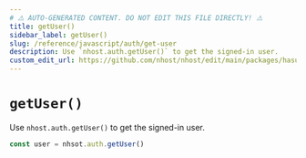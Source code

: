 ```yaml
---
# ⚠️ AUTO-GENERATED CONTENT. DO NOT EDIT THIS FILE DIRECTLY! ⚠️
title: getUser()
sidebar_label: getUser()
slug: /reference/javascript/auth/get-user
description: Use `nhost.auth.getUser()` to get the signed-in user.
custom_edit_url: https://github.com/nhost/nhost/edit/main/packages/hasura-auth-js/src/hasura-auth-client.ts#L778
---
```


# `getUser()`

Use `nhost.auth.getUser()` to get the signed-in user.

```ts
const user = nhsot.auth.getUser()
```
